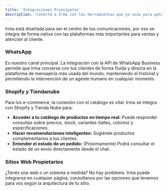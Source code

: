 ```yaml
---
title: 'Integraciones Principales'
description: 'Conectá a Irma con las herramientas que ya usás para potenciar tu negocio.'
---
```


Irma está diseñada para ser el centro de tus comunicaciones, por eso se integra de forma nativa con las plataformas más importantes para ventas y atención al cliente.

### WhatsApp
Es nuestro canal principal. La integración con la API de WhatsApp Business permite que Irma converse con tus clientes de forma fluida y directa en la plataforma de mensajería más usada del mundo, manteniendo el historial y permitiendo la intervención de un agente humano en cualquier momento.

### Shopify y Tiendanube
Para los e-commerce, la conexión con el catálogo es vital. Irma se integra con Shopify y Tienda Nube para:
- **Acceder a tu catálogo de productos en tiempo real:** Puede responder consultas sobre precios, stock, variantes (talles, colores) y especificaciones.
- **Hacer recomendaciones inteligentes:** Sugiérele productos complementarios a tus clientes.
- **Entender el estado de un pedido:** (Próximamente) Podrá consultar el estado de un envío directamente desde el chat.

### Sitios Web Propietarios
¿Tenés una web o un sistema a medida? No hay problema. Irma puede integrarse en cualquier página, consultanos por las opciones que tenemos para vos según la arquitectura de tu sitio.